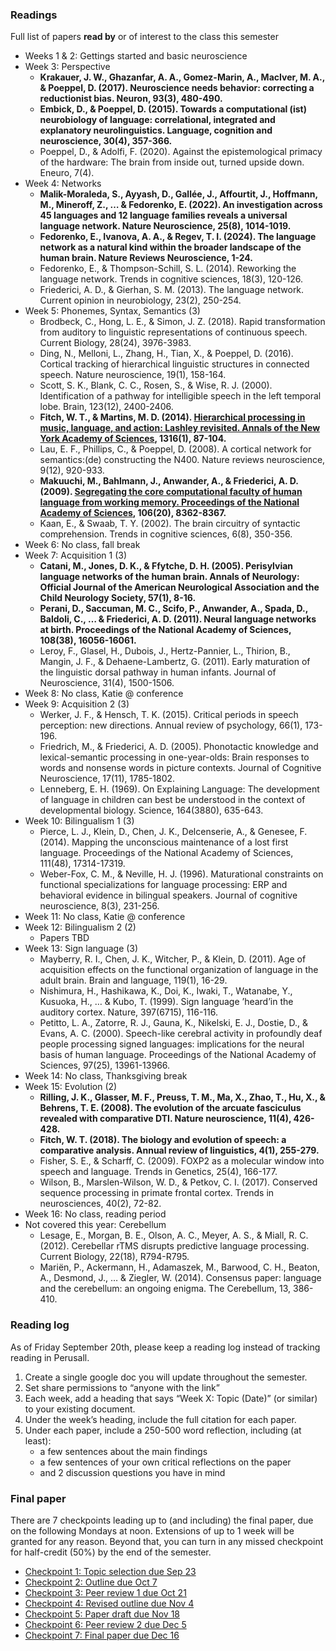 ### Readings 

Full list of papers **read by** or of interest to the class this semester 

- Weeks 1 & 2: Gettings started and basic neuroscience
- Week 3: Perspective
    - **Krakauer, J. W., Ghazanfar, A. A., Gomez-Marin, A., MacIver, M. A., & Poeppel, D. (2017). Neuroscience needs behavior: correcting a reductionist bias. Neuron, 93(3), 480-490.**
    - **Embick, D., & Poeppel, D. (2015). Towards a computational (ist) neurobiology of language: correlational, integrated and explanatory neurolinguistics. Language, cognition and neuroscience, 30(4), 357-366.**
    - Poeppel, D., & Adolfi, F. (2020). Against the epistemological primacy of the hardware: The brain from inside out, turned upside down. Eneuro, 7(4).
- Week 4: Networks
    - **Malik-Moraleda, S., Ayyash, D., Gallée, J., Affourtit, J., Hoffmann, M., Mineroff, Z., ... & Fedorenko, E. (2022). An investigation across 45 languages and 12 language families reveals a universal language network. Nature Neuroscience, 25(8), 1014-1019.**
    - **Fedorenko, E., Ivanova, A. A., & Regev, T. I. (2024). The language network as a natural kind within the broader landscape of the human brain. Nature Reviews Neuroscience, 1-24.**
    - Fedorenko, E., & Thompson-Schill, S. L. (2014). Reworking the language network. Trends in cognitive sciences, 18(3), 120-126.
    - Friederici, A. D., & Gierhan, S. M. (2013). The language network. Current opinion in neurobiology, 23(2), 250-254.
- Week 5: Phonemes, Syntax, Semantics (3)
    - Brodbeck, C., Hong, L. E., & Simon, J. Z. (2018). Rapid transformation from auditory to linguistic representations of continuous speech. Current Biology, 28(24), 3976-3983.
    - Ding, N., Melloni, L., Zhang, H., Tian, X., & Poeppel, D. (2016). Cortical tracking of hierarchical linguistic structures in connected speech. Nature neuroscience, 19(1), 158-164.
    - Scott, S. K., Blank, C. C., Rosen, S., & Wise, R. J. (2000). Identification of a pathway for intelligible speech in the left temporal lobe. Brain, 123(12), 2400-2406.
    - **Fitch, W. T., & Martins, M. D. (2014). [Hierarchical processing in music, language, and action: Lashley revisited. Annals of the New York Academy of Sciences](/assests/readings/fitch-martins-2014.pdf), 1316(1), 87-104.**
    - Lau, E. F., Phillips, C., & Poeppel, D. (2008). A cortical network for semantics:(de) constructing the N400. Nature reviews neuroscience, 9(12), 920-933.
    - **Makuuchi, M., Bahlmann, J., Anwander, A., & Friederici, A. D. (2009). [Segregating the core computational faculty of human language from working memory. Proceedings of the National Academy of Sciences](/assests/readings/makuuchi-et-al-2009.pdf), 106(20), 8362-8367.**
    - Kaan, E., & Swaab, T. Y. (2002). The brain circuitry of syntactic comprehension. Trends in cognitive sciences, 6(8), 350-356.
- Week 6: No class, fall break
- Week 7: Acquisition 1 (3)
    - **Catani, M., Jones, D. K., & Ffytche, D. H. (2005). Perisylvian language networks of the human brain. Annals of Neurology: Official Journal of the American Neurological Association and the Child Neurology Society, 57(1), 8-16.**
    - **Perani, D., Saccuman, M. C., Scifo, P., Anwander, A., Spada, D., Baldoli, C., ... & Friederici, A. D. (2011). Neural language networks at birth. Proceedings of the National Academy of Sciences, 108(38), 16056-16061.**
    - Leroy, F., Glasel, H., Dubois, J., Hertz-Pannier, L., Thirion, B., Mangin, J. F., & Dehaene-Lambertz, G. (2011). Early maturation of the linguistic dorsal pathway in human infants. Journal of Neuroscience, 31(4), 1500-1506.
- Week 8: No class, Katie @ conference
- Week 9: Acquisition 2 (3)
    -  Werker, J. F., & Hensch, T. K. (2015). Critical periods in speech perception: new directions. Annual review of psychology, 66(1), 173-196.
    - Friedrich, M., & Friederici, A. D. (2005). Phonotactic knowledge and lexical-semantic processing in one-year-olds: Brain responses to words and nonsense words in picture contexts. Journal of Cognitive Neuroscience, 17(11), 1785-1802.
    - Lenneberg, E. H. (1969). On Explaining Language: The development of language in children can best be understood in the context of developmental biology. Science, 164(3880), 635-643.
- Week 10: Bilingualism 1 (3)
    - Pierce, L. J., Klein, D., Chen, J. K., Delcenserie, A., & Genesee, F. (2014). Mapping the unconscious maintenance of a lost first language. Proceedings of the National Academy of Sciences, 111(48), 17314-17319.
    - Weber-Fox, C. M., & Neville, H. J. (1996). Maturational constraints on functional specializations for language processing: ERP and behavioral evidence in bilingual speakers. Journal of cognitive neuroscience, 8(3), 231-256.
- Week 11: No class, Katie @ conference
- Week 12: Bilingualism 2 (2)
     - Papers TBD
- Week 13: Sign language (3) 
    - Mayberry, R. I., Chen, J. K., Witcher, P., & Klein, D. (2011). Age of acquisition effects on the functional organization of language in the adult brain. Brain and language, 119(1), 16-29.
    - Nishimura, H., Hashikawa, K., Doi, K., Iwaki, T., Watanabe, Y., Kusuoka, H., ... & Kubo, T. (1999). Sign language ‘heard’in the auditory cortex. Nature, 397(6715), 116-116.
    - Petitto, L. A., Zatorre, R. J., Gauna, K., Nikelski, E. J., Dostie, D., & Evans, A. C. (2000). Speech-like cerebral activity in profoundly deaf people processing signed languages: implications for the neural basis of human language. Proceedings of the National Academy of Sciences, 97(25), 13961-13966.
- Week 14: No class, Thanksgiving break 
- Week 15: Evolution (2)
    - **Rilling, J. K., Glasser, M. F., Preuss, T. M., Ma, X., Zhao, T., Hu, X., & Behrens, T. E. (2008). The evolution of the arcuate fasciculus revealed with comparative DTI. Nature neuroscience, 11(4), 426-428.**
    - **Fitch, W. T. (2018). The biology and evolution of speech: a comparative analysis. Annual review of linguistics, 4(1), 255-279.**
    - Fisher, S. E., & Scharff, C. (2009). FOXP2 as a molecular window into speech and language. Trends in Genetics, 25(4), 166-177.
    - Wilson, B., Marslen-Wilson, W. D., & Petkov, C. I. (2017). Conserved sequence processing in primate frontal cortex. Trends in neurosciences, 40(2), 72-82.
- Week 16: No class, reading period 
- Not covered this year: Cerebellum
    - Lesage, E., Morgan, B. E., Olson, A. C., Meyer, A. S., & Miall, R. C. (2012). Cerebellar rTMS disrupts predictive language processing. Current Biology, 22(18), R794-R795.
    - Mariën, P., Ackermann, H., Adamaszek, M., Barwood, C. H., Beaton, A., Desmond, J., ... & Ziegler, W. (2014). Consensus paper: language and the cerebellum: an ongoing enigma. The Cerebellum, 13, 386-410.

### Reading log 

As of Friday September 20th, please keep a reading log instead of tracking reading in Perusall.  

1. Create a single google doc you will update throughout the semester. 
2. Set share permissions to "anyone with the link"
3. Each week, add a heading that says "Week X: Topic (Date)" (or similar) to your existing document. 
4. Under the week's heading, include the full citation for each paper.
5. Under each paper, include a 250-500 word reflection, including (at least): 
    - a few sentences about the main findings
    - a few sentences of your own critical reflections on the paper
    - and 2 discussion questions you have in mind 


### Final paper

There are 7 checkpoints leading up to (and including) the final paper, due on the following Mondays at noon. Extensions of up to 1 week will be granted for any reason. Beyond that, you can turn in any missed checkpoint for half-credit (50%) by the end of the semester.

- [Checkpoint 1: Topic selection due Sep 23](/final_paper/checkpoint-1.qmd)
- [Checkpoint 2: Outline due Oct 7](/final_paper/checkpoint-2.qmd)
- [Checkpoint 3: Peer review 1 due Oct 21](/final_paper/checkpoint-3.qmd)
- [Checkpoint 4: Revised outline due Nov 4](/final_paper/checkpoint-4.qmd)
- [Checkpoint 5: Paper draft due Nov 18](/final_paper/checkpoint-5.qmd)
- [Checkpoint 6: Peer review 2 due Dec 5](/final_paper/checkpoint-6.qmd)
- [Checkpoint 7: Final paper due Dec 16](/final_paper/checkpoint-7.qmd)



